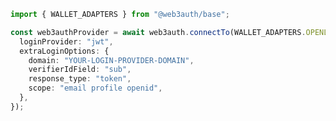 ```ts
import { WALLET_ADAPTERS } from "@web3auth/base";

const web3authProvider = await web3auth.connectTo(WALLET_ADAPTERS.OPENLOGIN, {
  loginProvider: "jwt",
  extraLoginOptions: {
    domain: "YOUR-LOGIN-PROVIDER-DOMAIN",
    verifierIdField: "sub",
    response_type: "token",
    scope: "email profile openid",
  },
});
```
